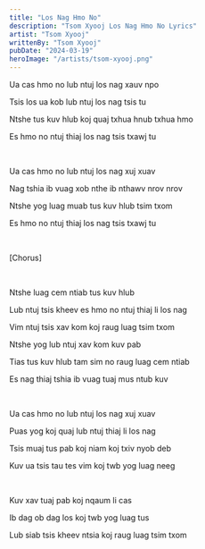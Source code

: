 ```yaml
---
title: "Los Nag Hmo No"
description: "Tsom Xyooj Los Nag Hmo No Lyrics"
artist: "Tsom Xyooj"
writtenBy: "Tsom Xyooj"
pubDate: "2024-03-19"
heroImage: "/artists/tsom-xyooj.png"
---
```


Ua cas hmo no lub ntuj los nag xauv npo

Tsis los ua kob lub ntuj los nag tsis tu

Ntshe tus kuv hlub koj quaj txhua hnub txhua hmo

Es hmo no ntuj thiaj los nag tsis txawj tu

<br />

Ua cas hmo no lub ntuj los nag xuj xuav

Nag tshia ib vuag xob nthe ib nthawv nrov nrov

Ntshe yog luag muab tus kuv hlub tsim txom

Es hmo no ntuj thiaj los nag tsis txawj tu

<br />

[Chorus]

<br />

Ntshe luag cem ntiab tus kuv hlub

Lub ntuj tsis kheev es hmo no ntuj thiaj li los nag

Vim ntuj tsis xav kom koj raug luag tsim txom

Ntshe yog lub ntuj xav kom kuv pab

Tias tus kuv hlub tam sim no raug luag cem ntiab

Es nag thiaj tshia ib vuag tuaj mus ntub kuv

<br />

Ua cas hmo no lub ntuj los nag xuj xuav

Puas yog koj quaj lub ntuj thiaj li los nag

Tsis muaj tus pab koj niam koj txiv nyob deb

Kuv ua tsis tau tes vim koj twb yog luag neeg

<br />

Kuv xav tuaj pab koj nqaum li cas

Ib dag ob dag los koj twb yog luag tus

Lub siab tsis kheev ntsia koj raug luag tsim txom
